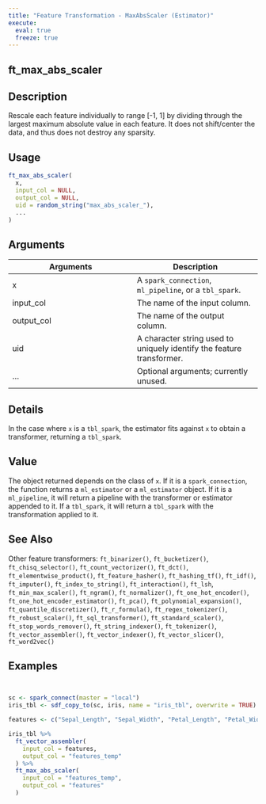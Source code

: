 ```yaml
---
title: "Feature Transformation - MaxAbsScaler (Estimator)"
execute:
  eval: true
  freeze: true
---
```


## ft_max_abs_scaler

## Description
Rescale each feature individually to range [-1, 1] by dividing through the largest maximum absolute value in each feature. It does not shift/center the data, and thus does not destroy any sparsity.


## Usage
```r
ft_max_abs_scaler(
  x,
  input_col = NULL,
  output_col = NULL,
  uid = random_string("max_abs_scaler_"),
  ...
)
```

## Arguments
|Arguments|Description|
|---|---|
| x | A `spark_connection`, `ml_pipeline`, or a `tbl_spark`. |
| input_col | The name of the input column. |
| output_col | The name of the output column. |
| uid | A character string used to uniquely identify the feature transformer. |
| ... | Optional arguments; currently unused. |

## Details
In the case where `x` is a `tbl_spark`, the estimator fits against `x` to obtain a transformer, returning a `tbl_spark`.

## Value
The object returned depends on the class of `x`. If it is a `spark_connection`, the function returns a `ml_estimator` or a `ml_estimator` object. If it is a `ml_pipeline`, it will return a pipeline with the transformer or estimator appended to it. If a `tbl_spark`, it will return a `tbl_spark` with the transformation applied to it.





## See Also
Other feature transformers: `ft_binarizer()`, `ft_bucketizer()`, `ft_chisq_selector()`, `ft_count_vectorizer()`, `ft_dct()`, `ft_elementwise_product()`, `ft_feature_hasher()`, `ft_hashing_tf()`, `ft_idf()`, `ft_imputer()`, `ft_index_to_string()`, `ft_interaction()`, `ft_lsh`, `ft_min_max_scaler()`, `ft_ngram()`, `ft_normalizer()`, `ft_one_hot_encoder()`, `ft_one_hot_encoder_estimator()`, `ft_pca()`, `ft_polynomial_expansion()`, `ft_quantile_discretizer()`, `ft_r_formula()`, `ft_regex_tokenizer()`, `ft_robust_scaler()`, `ft_sql_transformer()`, `ft_standard_scaler()`, `ft_stop_words_remover()`, `ft_string_indexer()`, `ft_tokenizer()`, `ft_vector_assembler()`, `ft_vector_indexer()`, `ft_vector_slicer()`, `ft_word2vec()`

## Examples
```r


sc <- spark_connect(master = "local")
iris_tbl <- sdf_copy_to(sc, iris, name = "iris_tbl", overwrite = TRUE)

features <- c("Sepal_Length", "Sepal_Width", "Petal_Length", "Petal_Width")

iris_tbl %>%
  ft_vector_assembler(
    input_col = features,
    output_col = "features_temp"
  ) %>%
  ft_max_abs_scaler(
    input_col = "features_temp",
    output_col = "features"
  )



```

